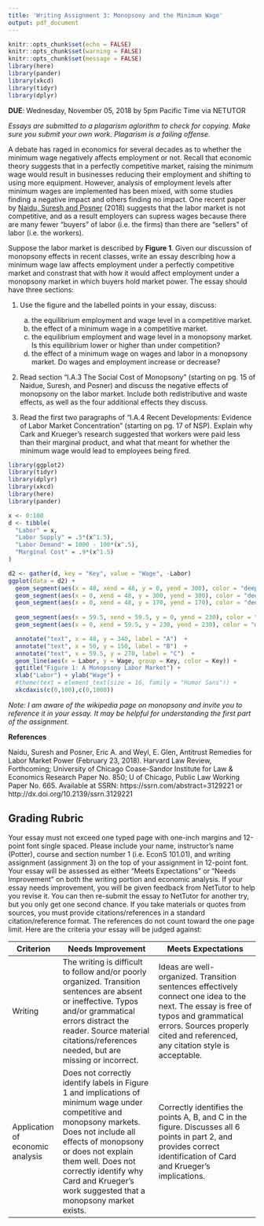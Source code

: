 ```yaml
---
title: 'Writing Assignment 3: Monopsony and the Minimum Wage'
output: pdf_document
---
```


```r
knitr::opts_chunk$set(echo = FALSE)
knitr::opts_chunk$set(warning = FALSE)
knitr::opts_chunk$set(message = FALSE)
library(here)
library(pander)
library(xkcd)
library(tidyr)
library(dplyr)
```


**DUE**: Wednesday, November 05, 2018 by 5pm Pacific Time via NETUTOR

_Essays are submitted to a plagarism aglorithm to check for copying. Make sure you submit your own work. Plagarism is a failing offense._

A debate has raged in economics for several decades as to whether the minimum wage negatively affects employment or not. Recall that economic theory suggests that in a perfectly competitive market, raising the minimum wage would result in businesses reducing their employment and shifting to using more equipment. However, analysis of employment levels after minimum wages are implemented has been mixed, with some studies finding a negative impact and others finding no impact. One recent paper by [Naidu, Suresh and Posner](https://papers.ssrn.com/sol3/papers.cfm?abstract_id=3129221) (2018) suggests that the labor market is not competitive, and as a result employers can supress wages because there are many fewer "buyers" of labor (i.e. the firms) than there are "sellers" of labor (i.e. the workers).

Suppose the labor market is described by **Figure 1**. Given our discussion of monopsony effects in recent classes, write an essay describing how a minimum wage law affects employment under a perfectly competitive market and constrast that with how it would affect employment under a monopsony market in which buyers hold market power. The essay should have three sections:

1. Use the figure and the labelled points in your essay, discuss:

    a. the equilibrium employment and wage level in a competitive market.
    b. the effect of a minimum wage in a competitive market.
    c. the equilibrium employment and wage level in a monopsony market. Is this equilibrium lower or higher than under competition?
    d. the effect of a minimum wage on wages and labor in a monopsony market. Do wages and employment increase or decrease?

2. Read section "I.A.3 The Social Cost of Monopsony" (starting on pg. 15 of Naidue, Suresh, and Posner) and discuss the negative effects of monopsony on the labor market. Include both redistributive and waste effects, as well as the four additional effects they discuss.

3. Read the first two paragraphs of "I.A.4 Recent Developments: Evidence of Labor Market Concentration" (starting on pg. 17 of NSP). Explain why Cark and Krueger's research suggested that workers were paid less than their marginal product, and what that meant for whether the minimum wage would lead to employees being fired.

```r
library(ggplot2)
library(tidyr)
library(dplyr)
library(xkcd)
library(here)
library(pander)

x <- 0:100
d <- tibble(
  "Labor" = x,
  "Labor Supply" = .5*(x^1.5),
  "Labor Demand" = 1000 - 100*(x^.5),
  "Marginal Cost" = .9*(x^1.5)
)

d2 <- gather(d, key = "Key", value = "Wage", -Labor)
ggplot(data = d2) +
  geom_segment(aes(x = 48, xend = 48, y = 0, yend = 300), color = "deepskyblue4", linetype = 2, alpha = .9, size = .1) +
  geom_segment(aes(x = 0, xend = 48, y = 300, yend = 300), color = "deepskyblue4", linetype = 2, alpha = .9, size = .1) +
  geom_segment(aes(x = 0, xend = 48, y = 170, yend = 170), color = "deepskyblue4", linetype = 2, alpha = .9, size = .1) +
  
  geom_segment(aes(x = 59.5, xend = 59.5, y = 0, yend = 230), color = "deeppink4", linetype = 3, alpha = .9, size = .1) +
  geom_segment(aes(x = 0, xend = 59.5, y = 230, yend = 230), color = "deeppink4", linetype = 3, alpha = .9, size = .1) +

  annotate("text", x = 48, y = 340, label = "A")  +
  annotate("text", x = 50, y = 150, label = "B")  +
  annotate("text", x = 59.5, y = 270, label = "C")  +
  geom_line(aes(x = Labor, y = Wage, group = Key, color = Key)) + 
  ggtitle("Figure 1: A Monopsony Labor Market") +
  xlab("Labor") + ylab("Wage") +
  #theme(text = element_text(size = 16, family = "Humor Sans")) +
  xkcdaxis(c(0,100),c(0,1000))
```

_Note: I am aware of the wikipedia page on monopsony and invite you to reference it in your essay. It may be helpful for understanding the first part of the assignment._

**References**

Naidu, Suresh and Posner, Eric A. and Weyl, E. Glen, Antitrust Remedies for Labor Market Power (February 23, 2018). Harvard Law Review, Forthcoming; University of Chicago Coase-Sandor Institute for Law & Economics Research Paper No. 850; U of Chicago, Public Law Working Paper No. 665. Available at SSRN: https://ssrn.com/abstract=3129221 or http://dx.doi.org/10.2139/ssrn.3129221

## Grading Rubric
Your essay must not exceed one typed page with one-inch margins and 12-point font single spaced.  Please include your name, instructor’s name (Potter), course and section number 1 (i.e. EconS 101.01), and writing assignment (assignment 3) on the top of your assignment in 12-point font. Your essay will be assessed as either “Meets Expectations” or “Needs Improvement” on both the writing portion and economic analysis. If your essay needs improvement, you will be given feedback from NetTutor to help you revise it.  You can then re-submit the essay to NetTutor for another try, but you only get one second chance. If you take materials or quotes from sources, you must provide citations/references in a standard citation/reference format. The references do not count toward the one page limit. Here are the criteria your essay will be judged against:

| Criterion | Needs Improvement | Meets Expectations |
| --------- | ----------------- | ------------------ |
| Writing   | The writing is difficult to follow and/or poorly organized.  Transition sentences are absent or ineffective.  Typos and/or grammatical errors distract the reader. Source material citations/references needed, but are missing or incorrect. | Ideas are well-organized.  Transition sentences effectively connect one idea to the next.  The essay is free of typos and grammatical errors. Sources properly cited and referenced, any citation style is acceptable. |
| Application of economic analysis | Does not correctly identify labels in Figure 1 and implications of minimum wage under competitive and monopsony markets. Does not include all effects of monopsony or does not explain them well. Does not correctly identify why Card and Krueger's work suggested that a monopsony market exists. | Correctly identifies the points A, B, and C in the figure. Discusses all 6 points in part 2, and provides correct identification of Card and Krueger's implications. |

